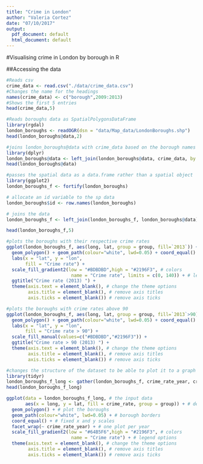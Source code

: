 ```yaml
---
title: "Crime in London"
author: "Valeria Cortez"
date: "07/10/2017"
output:
  pdf_document: default
  html_document: default
---
```


#Visualising crime in London by borough in R

##Accessing the data
```r
#Reads csv
crime_data <- read.csv("./data/crime_data.csv")
#Changes the name for the headings
names(crime_data) <- c("borough",2009:2013)
#Shows the first 5 entries
head(crime_data,5)
```

```r
#Reads boroughs data as SpatialPolygonsDataFrame
library(rgdal)
london_boroughs <- readOGR(dsn = "data/Map_data/LondonBoroughs.shp") 
head(london_boroughs@data,2)
```
```r
#joins london_boroughs@data with crime_data based on the borough names
library(dplyr)
london_boroughs@data <- left_join(london_boroughs@data, crime_data, by = c('name' = 'borough'))
head(london_boroughs@data)

```
```r

#passes the spatial data as a data.frame rather than a spatial object
library(ggplot2)
london_boroughs_f <- fortify(london_boroughs)

# allocate an id variable to the sp data
london_boroughs$id <- row.names(london_boroughs)

# joins the data
london_boroughs_f <- left_join(london_boroughs_f, london_boroughs@data) 

head(london_boroughs_f,5)

```
```r
#plots the boroughs with their respective crime rates
ggplot(london_boroughs_f, aes(long, lat, group = group, fill=`2013`)) +
  geom_polygon() + geom_path(colour="white", lwd=0.05) + coord_equal() +
  labs(x = "lat", y = "lon",
       fill = "Crime rate") +
  scale_fill_gradient2(low = "#BDBDBD",high = "#2196F3", # colors
                        name = "Crime rate", limits = c(0, 140)) + # legend options
  ggtitle("Crime rate (2013) ") +
  theme(axis.text = element_blank(), # change the theme options
        axis.title = element_blank(), # remove axis titles
        axis.ticks = element_blank()) # remove axis ticks
```


```r
#plots the boroughs with crime rates above 90
ggplot(london_boroughs_f, aes(long, lat, group = group, fill=`2013`>90)) +
  geom_polygon() + geom_path(colour="white", lwd=0.05) + coord_equal() +
  labs(x = "lat", y = "lon",
       fill = "Crime rate > 90") +
  scale_fill_manual(values=c("#BDBDBD","#2196F3")) +
  ggtitle("Crime rate > 90 (2013) ") +
  theme(axis.text = element_blank(), # change the theme options
        axis.title = element_blank(), # remove axis titles
        axis.ticks = element_blank()) # remove axis ticks
```


```r
#changes the structure of the dataset to be able to plot it to a graph
library(tidyr)
london_boroughs_f_long <- gather(london_boroughs_f, crime_rate_year, crime_rate, -long, -lat, -order, -hole,-piece,-id,-group,-ons_label,-name,-Partic_Per,-Pop_2001, -PopDensity, -AREA, -PERIMETER, -PopDen)
head(london_boroughs_f_long)
```


```r

ggplot(data = london_boroughs_f_long, # the input data
       aes(x = long, y = lat, fill = crime_rate, group = group)) + # define variables
  geom_polygon() + # plot the boroughs
  geom_path(colour="white", lwd=0.05) + # borough borders
  coord_equal() + # fixed x and y scales
  facet_wrap(~ crime_rate_year) + # one plot per year
  scale_fill_gradient2(low = "#64B5F6",high = "#2196F3", # colors
                        name = "Crime rate") + # legend options
  theme(axis.text = element_blank(), # change the theme options
        axis.title = element_blank(), # remove axis titles
        axis.ticks = element_blank()) # remove axis ticks



```